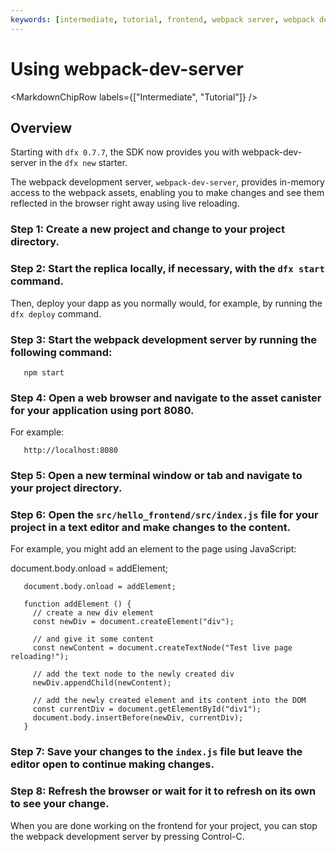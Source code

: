 ```yaml
---
keywords: [intermediate, tutorial, frontend, webpack server, webpack dev]
---
```



# Using webpack-dev-server

<MarkdownChipRow labels={["Intermediate", "Tutorial"]} />

## Overview 

Starting with `dfx 0.7.7`, the SDK now provides you with webpack-dev-server in the `dfx new` starter.

The webpack development server, `webpack-dev-server`, provides in-memory access to the webpack assets, enabling you to
make changes and see them reflected in the browser right away using live reloading.

### Step 1: Create a new project and change to your project directory.

### Step 2: Start the replica locally, if necessary, with the `dfx start` command.
Then, deploy your dapp as you normally would, for example, by running the `dfx deploy` command.

### Step 3: Start the webpack development server by running the following command:

       npm start

### Step 4: Open a web browser and navigate to the asset canister for your application using port 8080.

   For example:

       http://localhost:8080

### Step 5: Open a new terminal window or tab and navigate to your project directory.

### Step 6: Open the `src/hello_frontend/src/index.js` file for your project in a text editor and make changes to the content.

   For example, you might add an element to the page using JavaScript:

   document.body.onload = addElement;

       document.body.onload = addElement;

       function addElement () {
         // create a new div element
         const newDiv = document.createElement("div");

         // and give it some content
         const newContent = document.createTextNode("Test live page reloading!");

         // add the text node to the newly created div
         newDiv.appendChild(newContent);

         // add the newly created element and its content into the DOM
         const currentDiv = document.getElementById("div1");
         document.body.insertBefore(newDiv, currentDiv);
       }

### Step 7: Save your changes to the `index.js` file but leave the editor open to continue making changes.

### Step 8: Refresh the browser or wait for it to refresh on its own to see your change.

   When you are done working on the frontend for your project, you can stop the webpack development server by pressing
   Control-C.